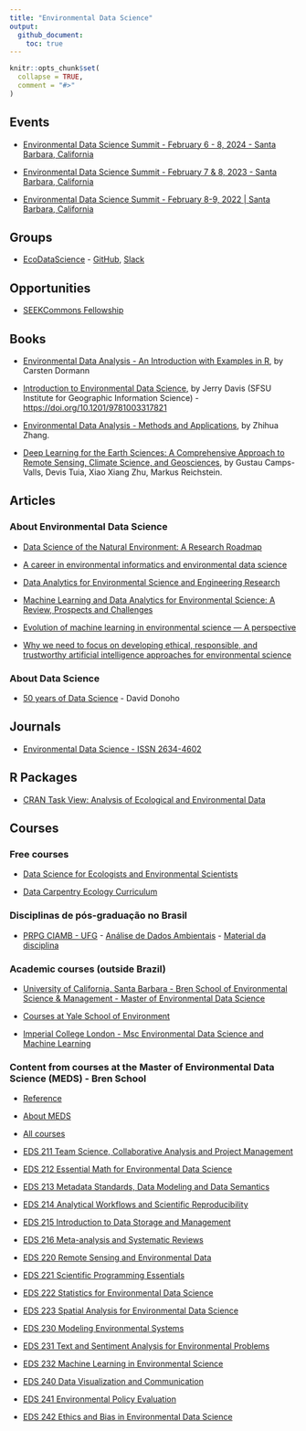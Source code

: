 ```yaml
---
title: "Environmental Data Science"
output: 
  github_document:
    toc: true
---
```


<!-- README.md is generated from README.Rmd. Please edit that file -->

```r
knitr::opts_chunk$set(
  collapse = TRUE,
  comment = "#>"
)
```


## Events

- [Environmental Data Science Summit - February 6 - 8, 2024 - Santa Barbara, California](https://www.nceas.ucsb.edu/environmental-data-science-summit)

- [Environmental Data Science Summit - February 7 & 8, 2023 - Santa Barbara, California](https://eds-summit.github.io/)

- [Environmental Data Science Summit - February 8-9, 2022 | Santa Barbara, California](https://eds-summit.github.io/)


## Groups

- [EcoDataScience](https://eco-data-science.github.io/) - [GitHub](https://github.com/eco-data-science), [Slack](https://join.slack.com/t/ecodatascience/shared_invite/enQtNTE1MjAxMTU2NjQwLTZmYjQ5OGIyNjM0YTM4ZDhiMTA2Njc1Mjg2YjFlYWEwZDhlNjJmMTE3MzI2ZmM4ZTJhYTczNmZhYjk3YTI5NjU)

## Opportunities

- [SEEKCommons Fellowship](https://seekcommons.org/fellowship-application.html)


## Books

- [Environmental Data Analysis - An Introduction with Examples in R](https://link.springer.com/book/10.1007/978-3-030-55020-2), by Carsten Dormann

- [Introduction to Environmental Data Science](https://bookdown.org/igisc/EnvDataSci/), by Jerry Davis (SFSU Institute for Geographic Information Science) -  <https://doi.org/10.1201/9781003317821>

- [Environmental Data Analysis - Methods and Applications](https://www.degruyter.com/document/doi/10.1515/9783111012681/html?lang=en), by Zhihua Zhang.

- [Deep Learning for the Earth Sciences: A Comprehensive Approach to Remote Sensing, Climate Science, and Geosciences](https://onlinelibrary.wiley.com/doi/book/10.1002/9781119646181), by Gustau Camps-Valls, Devis Tuia, Xiao Xiang Zhu, Markus Reichstein.


## Articles

### About Environmental Data Science

- [Data Science of the Natural Environment: A Research Roadmap](https://doi.org/10.3389/fenvs.2019.00121)

- [A career in environmental informatics and environmental data science](https://doi.org/10.1002/fee.2038)


- [Data Analytics for Environmental Science and Engineering Research](https://doi.org/10.1021/acs.est.1c01026)

- [Machine Learning and Data Analytics for Environmental Science: A Review, Prospects and Challenges](https://iopscience.iop.org/article/10.1088/1757-899X/955/1/012107/meta)

- [Evolution of machine learning in environmental science — A perspective](https://doi.org/10.1017/eds.2022.2)

- [Why we need to focus on developing ethical, responsible, and trustworthy artificial intelligence approaches for environmental science](https://doi.org/10.1017/eds.2022.5)

### About Data Science

- [50 years of Data Science](https://www.tandfonline.com/doi/full/10.1080/10618600.2017.1384734) - David Donoho


## Journals

- [Environmental Data Science - ISSN 2634-4602](https://www.cambridge.org/core/journals/environmental-data-science)


## R Packages

- [CRAN Task View: Analysis of Ecological and Environmental Data](https://cran.r-project.org/web/views/Environmetrics.html)


## Courses

### Free courses

- [Data Science for Ecologists and Environmental Scientists](https://ourcodingclub.github.io/course)

- [Data Carpentry Ecology Curriculum](https://datacarpentry.org/lessons/#ecology-workshop)

### Disciplinas de pós-graduação no Brasil

- [PRPG CIAMB - UFG](https://ciamb.prpg.ufg.br/) - [Análise de Dados Ambientais](https://files.cercomp.ufg.br/weby/up/104/o/An%C3%A1lise_de_Dados_Ambientais.pdf) - [Material da disciplina](https://lhmet.github.io/adar-ebook/)

### Academic courses (outside Brazil)

- [University of California, Santa Barbara - Bren School of Environmental Science & Management - Master of Environmental Data Science](https://bren.ucsb.edu/masters-programs/master-environmental-data-science)

- [Courses at Yale School of Environment](https://environment.yale.edu/data-science/courses/)

- [Imperial College London - Msc Environmental Data Science and Machine Learning](https://www.imperial.ac.uk/study/pg/earth-science/environmental-data-science-machine-learning/)


### Content from courses at the Master of Environmental Data Science (MEDS) - Bren School

- [Reference](https://my.sa.ucsb.edu/catalog/Current/CollegesDepartments/bren/Index.aspx?DeptTab=Graduate)

- [About MEDS](https://ucsb-meds.github.io/)

- [All courses](https://ucsb-meds.github.io/courses.html)

- [EDS 211 Team Science, Collaborative Analysis and Project Management](https://bbest.github.io/eds211-team/)   
- [EDS 212 Essential Math for Environmental Data Science](https://allisonhorst.github.io/EDS_212_essential-math/) 
- [EDS 213 Metadata Standards, Data Modeling and Data Semantics](https://brunj7.github.io/EDS-213-metadata/) 
- [EDS 214 Analytical Workflows and Scientific Reproducibility](https://brunj7.github.io/EDS-214-analytical-workflows/) 
- [EDS 215 Introduction to Data Storage and Management](https://jamesfrew.github.io/EDS_215_data_management/) 
- [EDS 216 Meta-analysis and Systematic Reviews](https://ucsbhydro.github.io/EDS_216_meta-analysis/) 
- [EDS 220 Remote Sensing and Environmental Data](https://samanthastevenson.github.io/EDS220_site/) 
- [EDS 221 Scientific Programming Essentials](https://allisonhorst.github.io/EDS_221_programming-essentials/) 
- [EDS 222 Statistics for Environmental Data Science](https://tcarleton.github.io/EDS-222-stats/) 
- [EDS 223 Spatial Analysis for Environmental Data Science](https://jamesfrew.github.io/EDS_223_spatial_analysis/) 
- [EDS 230 Modeling Environmental Systems](https://naomitague.github.io/ESM232_course/) 
- [EDS 231 Text and Sentiment Analysis for Environmental Problems](https://maro406.github.io/EDS_231-text-sentiment/) 
- [EDS 232 Machine Learning in Environmental Science](https://bbest.github.io/eds232-ml/) 
- [EDS 240 Data Visualization and Communication](https://bren.ucsb.edu/courses/eds-240) 
- [EDS 241 Environmental Policy Evaluation](https://bren.ucsb.edu/courses/eds-241) 
- [EDS 242 Ethics and Bias in Environmental Data Science](https://bren.ucsb.edu/courses/eds-242) 
